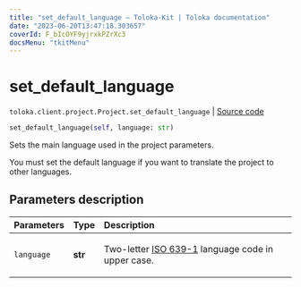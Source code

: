 ```yaml
---
title: "set_default_language — Toloka-Kit | Toloka documentation"
date: "2023-06-20T13:47:18.303657"
coverId: F_bIcOYF9yjrxkPZrXc3
docsMenu: "tkitMenu"
---
```


# set_default_language

`toloka.client.project.Project.set_default_language` | [Source code](https://github.com/Toloka/toloka-kit/blob/v1.2.0/src/client/project/__init__.py#L196)

```python
set_default_language(self, language: str)
```

Sets the main language used in the project parameters.

You must set the default language if you want to translate the project to other languages.

## Parameters description

| Parameters | Type | Description |
| :----------| :----| :-----------|
`language`|**str**|<p>Two-letter [ISO 639-1](https://en.wikipedia.org/wiki/List_of_ISO_639-1_codes) language code in upper case.</p>